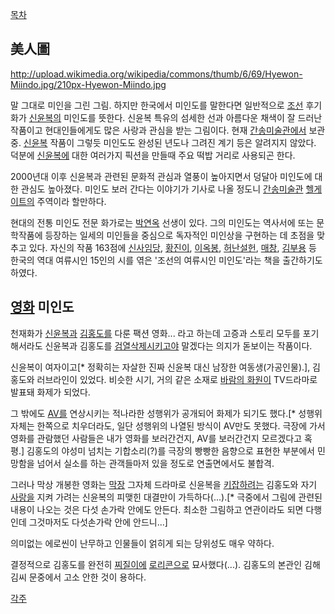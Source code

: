 [[목차]]
== 美人圖 ==

http://upload.wikimedia.org/wikipedia/commons/thumb/6/69/Hyewon-Miindo.jpg/210px-Hyewon-Miindo.jpg

말 그대로 미인을 그린 그림. 하지만 한국에서 미인도를 말한다면 일반적으로 [[조선]] 후기 화가 [[신윤복]]의 미인도를 뜻한다. 신윤복 특유의 섬세한 선과 아름다운 채색이 잘 드러난 작품이고 현대인들에게도 많은 사랑과 관심을 받는 그림이다. 현재 [[간송미술관]]에서 보관 중. [[신윤복]] 작품이 그렇듯 미인도도 완성된 년도나 그려진 계기 등은 알려지지 않았다. 덕분에 [[신윤복]]에 대한 여러가지 픽션을 만들때 주요 떡밥 거리로 사용되곤 한다. 
 
2000년대 이후 신윤복과 관련된 문화적 관심과 열풍이 높아지면서 덩달아 미인도에 대한 관심도 높아졌다. 미인도 보러 간다는 이야기가 기사로 나올 정도니 [[간송미술관]] [[헬게이트]]의 주역이라 할만하다.      

현대의 전통 미인도 전문 화가로는 [[박연옥]] 선생이 있다. 그의 미인도는 역사서에 또는 문학작품에 등장하는 일세의 미인들을 중심으로 독자적인 미인상을 구현하는 데 초점을 맞추고 있다. 자신의 작품 163점에 [[신사임당]], [[황진이]], [[이옥봉]], [[허난설헌]], [[매창]], [[김부용]] 등 한국의 역대 여류시인 15인의 시를 엮은 '조선의 여류시인 미인도'라는 책을 출간하기도 하였다. 

== [[영화]] 미인도 ==
천재화가 [[신윤복]]과 [[김홍도]]를 다룬 팩션 영화... 라고 하는데 고증과 스토리 모두를 포기해서라도 신윤복과 김홍도를 [[검열삭제]]시키고야 말겠다는 의지가 돋보이는 작품이다.

신윤복이 여자이고[* 정확히는 자살한 진짜 신윤복 대신 남장한 여동생(가공인물).], 김홍도와 러브라인이 있었다. 비슷한 시기, 거의 같은 소재로 [[바람의 화원]]이 TV드라마로 발표돼 화제가 되었다.

그 밖에도 [[AV]]를 연상시키는 적나라한 성행위가 공개되어 화제가 되기도 했다.[* 성행위 자체는 한쪽으로 치우더라도, 일단 성행위의 나열된 방식이 AV만도 못했다. 극장에 가서 영화를 관람했던 사람들은 내가 영화를 보러간건지, AV를 보러간건지 모르겠다고 혹평.] 김홍도의 야성미 넘치는 기합소리(?)를 극장의 빵빵한 음향으로 표현한 부분에서 민망함을 넘어서 실소를 하는 관객들마저 있을 정도로 연출면에서도 불합격.

그러나 막상 개봉한 영화는 [[막장]] 그자체 드라마로 신윤복을 [[키잡]]하려는 김홍도와 자기 [[사랑]]을 지켜 가려는 신윤복의 피맺힌 대결만이 가득하다(...).[* 극중에서 그림에 관련된 내용이 나오는 것은 다섯 손가락 안에도 안든다. 최소한 그림하고 연관이라도 되면 다행인데 그것마저도 다섯손가락 안에 안드니...]

의미없는 에로씬이 난무하고 인물들이 얽히게 되는 당위성도 매우 약하다.

결정적으로 김홍도를 완전히 [[찌질이]]에 [[로리콘]]으로 묘사했다(...). 김홍도의 본관인 김해 김씨 문중에서 고소 안한 것이 용하다.

[[각주]]
